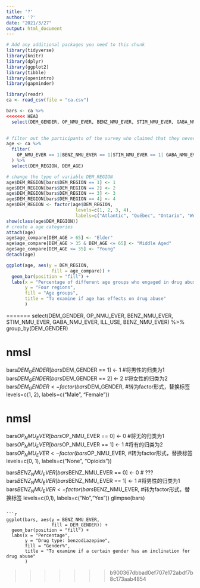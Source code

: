 ```yaml
---
title: '?'
author: '?'
date: "2021/3/27"
output: html_document
---
```

```r
# Add any additional packages you need to this chunk
library(tidyverse)
library(knitr)
library(dplyr)
library(ggplot2)
library(tibble)
library(openintro)
library(gapminder)

```

```r
library(readr)
ca <- read_csv(file = "ca.csv")
```

```r

bars <- ca %>%
<<<<<<< HEAD
  select(DEM_GENDER, OP_NMU_EVER, BENZ_NMU_EVER, STIM_NMU_EVER, GABA_NMU_EVER,    ILL_USE, DAST_CAT)
  
```





```r

# filter out the participants of the survey who claimed that they never engaged in durg abuse (five types of drug included)
age <- ca %>%
  filter(
    OP_NMU_EVER == 1|BENZ_NMU_EVER == 1|STIM_NMU_EVER == 1| GABA_NMU_EVER == 1|ILL_USE == 1
  ) %>%
  select(DEM_REGION, DEM_AGE) 

# change the type of variable DEM_REGION
age$DEM_REGION[bars$DEM_REGION == 1] <- 1    
age$DEM_REGION[bars$DEM_REGION == 2] <- 2 
age$DEM_REGION[bars$DEM_REGION == 3] <- 3    
age$DEM_REGION[bars$DEM_REGION == 4] <- 4
age$DEM_REGION <- factor(age$DEM_REGION,    
                          levels=c(1, 2, 3, 4),
                          labels=c("Atlantic", "Québec", "Ontario", "West"))
show(class(age$DEM_REGION))
# create a age categories
attach(age)
age$age_compare[DEM_AGE > 65] <- "Elder"
age$age_compare[DEM_AGE > 35 & DEM_AGE <= 65] <- "Middle Aged"
age$age_compare[DEM_AGE <= 35] <- "Young"
detach(age)

ggplot(age, aes(y = DEM_REGION,
                 fill = age_compare)) +
  geom_bar(position = "fill") +
  labs(x = "Percentage of different age groups who engaged in drug abuse",
       y = "Four regions",
       fill = "Age groups",
       title = "To examine if age has effects on drug abuse"
       )  
```



=======
  select(DEM_GENDER, OP_NMU_EVER, BENZ_NMU_EVER, STIM_NMU_EVER, GABA_NMU_EVER, ILL_USE, BENZ_NMU_EVER) %>%
  group_by(DEM_GENDER)

# nmsl
bars$DEM_GENDER[bars$DEM_GENDER == 1] <- 1    #将男性的归类为1
bars$DEM_GENDER[bars$DEM_GENDER == 2] <- 2    #将女性的归类为2
bars$DEM_GENDER <- factor(bars$DEM_GENDER,    #转为factor形式，替换标签
                          levels=c(1, 2),
                          labels=c("Male", "Female"))

# nmsl
bars$OP_NMU_EVER[bars$OP_NMU_EVER == 0] <- 0    #将无的归类为1
bars$OP_NMU_EVER[bars$OP_NMU_EVER == 1] <- 1    #将有的归类为2
bars$OP_NMU_EVER <- factor(bars$OP_NMU_EVER,    #转为factor形式，替换标签
                           levels=c(0, 1),
                           labels=c("None", "Opioids"))


bars$BENZ_NMU_EVER[bars$BENZ_NMU_EVER == 0] <- 0    # ???
bars$BENZ_NMU_EVER[bars$BENZ_NMU_EVER == 1] <- 1    #将男性的归类为1
bars$BENZ_NMU_EVER <- factor(bars$BENZ_NMU_EVER,    #转为factor形式，替换标签
                             levels=c(0,1),
                             labels=c("No","Yes"))
glimpse(bars)
```

```r
ggplot(bars, aes(y = BENZ_NMU_EVER,
                 fill = DEM_GENDER)) +
  geom_bar(position = "fill") +
  labs(x = "Percentage",
       y = "Drug type: benzodiazepine",
       fill = "Gender%",
       title = "To examine if a certain gender has an inclination for drug abuse"
       )

```
>>>>>>> b900367dbbad0ef707e172abdf7b8c173aab4854

